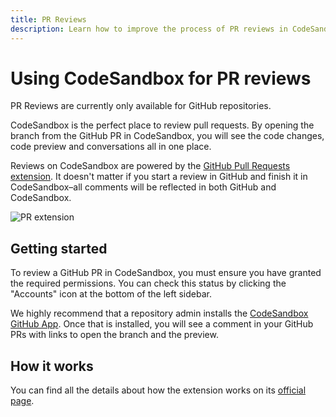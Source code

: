 ```yaml
---
title: PR Reviews
description: Learn how to improve the process of PR reviews in CodeSandbox.
---
```



# Using CodeSandbox for PR reviews

<Callout>
PR Reviews are currently only available for GitHub repositories.
</Callout>

CodeSandbox is the perfect place to review pull requests. By opening the branch from the GitHub PR in CodeSandbox, you will see the code changes, code preview and conversations all in one place.

Reviews on CodeSandbox are powered by the [GitHub Pull Requests extension](https://marketplace.visualstudio.com/items?itemName=GitHub.vscode-pull-request-github). It doesn't matter if you start a review in GitHub and finish it in CodeSandbox–all comments will be reflected in both GitHub and CodeSandbox.

![PR extension](../images/pr-extension.jpg)

## Getting started

To review a GitHub PR in CodeSandbox, you must ensure you have granted the required permissions. You can check this status by clicking the "Accounts" icon at the bottom of the left sidebar.

<Callout emoji="💡">We highly recommend that a repository admin installs the [CodeSandbox GitHub App](/learn/integrations/github-app). Once that is installed, you will see a comment in your GitHub PRs with links to open the branch and the preview.</Callout>

## How it works

You can find all the details about how the extension works on its [official page](https://marketplace.visualstudio.com/items?itemName=GitHub.vscode-pull-request-github).
